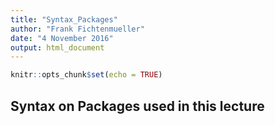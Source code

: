 ```yaml
---
title: "Syntax_Packages"
author: "Frank Fichtenmueller"
date: "4 November 2016"
output: html_document
---
```


```r
knitr::opts_chunk$set(echo = TRUE)
```

## Syntax on Packages used in this lecture